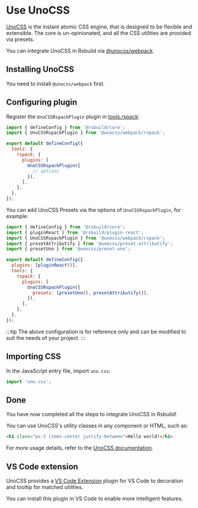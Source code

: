 # Use UnoCSS

[UnoCSS](https://unocss.dev/) is the instant atomic CSS engine, that is designed to be flexible and extensible. The core is un-opinionated, and all the CSS utilities are provided via presets.

You can integrate UnoCSS in Rsbuild via [@unocss/webpack](https://www.npmjs.com/package/@unocss/webpack).

## Installing UnoCSS

You need to install `@unocss/webpack` first.


<PackageManagerTabs command="add @unocss/webpack -D" />

## Configuring plugin

Register the `UnoCSSRspackPlugin` plugin in [tools.rspack](/config/tools/rspack):

```js title="rsbuild.config.ts"
import { defineConfig } from '@rsbuild/core';
import { UnoCSSRspackPlugin } from '@unocss/webpack/rspack';

export default defineConfig({
  tools: {
    rspack: {
      plugins: [
        UnoCSSRspackPlugin({
          // options
        }),
      ],
    },
  },
});
```

You can add UnoCSS Presets via the options of `UnoCSSRspackPlugin`, for example:

```js title="rsbuild.config.ts"
import { defineConfig } from '@rsbuild/core';
import { pluginReact } from '@rsbuild/plugin-react';
import { UnoCSSRspackPlugin } from '@unocss/webpack/rspack';
import { presetAttributify } from '@unocss/preset-attributify';
import { presetUno } from '@unocss/preset-uno';

export default defineConfig({
  plugins: [pluginReact()],
  tools: {
    rspack: {
      plugins: [
        UnoCSSRspackPlugin({
          presets: [presetUno(), presetAttributify()],
        }),
      ],
    },
  },
});
```

:::tip
The above configuration is for reference only and can be modified to suit the needs of your project.
:::

## Importing CSS

In the JavaScript entry file, import `uno.css`:

```js title="main.js"
import 'uno.css';
```

## Done

You have now completed all the steps to integrate UnoCSS in Rsbuild!

You can use UnoCSS's utility classes in any component or HTML, such as:

```html
<h1 class="px-2 items-center justify-between">Hello world!</h1>
```

For more usage details, refer to the [UnoCSS documentation](https://unocss.dev/).

## VS Code extension

UnoCSS provides a [VS Code Extension](https://unocss.dev/integrations/vscode) plugin for VS Code to decoration and tooltip for matched utilities.

You can install this plugin in VS Code to enable more intelligent features.
